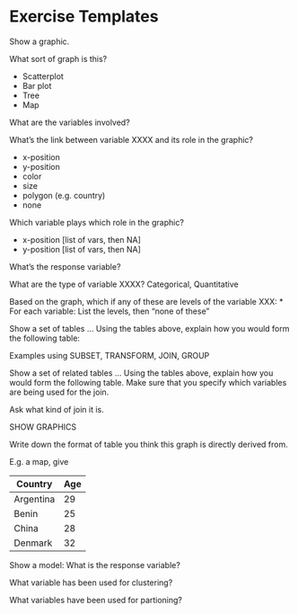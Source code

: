 Exercise Templates
================================

Show a graphic. 

What sort of graph is this?

* Scatterplot
* Bar plot
* Tree
* Map

What are the variables involved?

What's the link between variable XXXX and its role in the graphic?

* x-position
* y-position
* color
* size
* polygon (e.g. country)
* none

Which variable plays which role in the graphic?

* x-position [list of vars, then NA]
* y-position [list of vars, then NA]

What's the response variable?

What are the type of variable XXXX?
Categorical, Quantitative

Based on the graph, which if any of these are levels of the variable XXX:
* For each variable: List the levels, then "none of these"

Show a set of tables ... Using the tables above, explain how you would form the following table:

Examples using SUBSET, TRANSFORM, JOIN, GROUP

Show a set of related tables ... Using the tables above, explain how you would form the following table.  Make sure that you specify which variables are being used for the join.

Ask what kind of join it is.

SHOW GRAPHICS

Write down the format of table you think this graph is directly derived from.

E.g. a map, give 

Country | Age
--------|------
Argentina | 29
Benin | 25
China | 28
Denmark | 32

Show a model:
What is the response variable?

What variable has been used for clustering?

What variables have been used for partioning?


